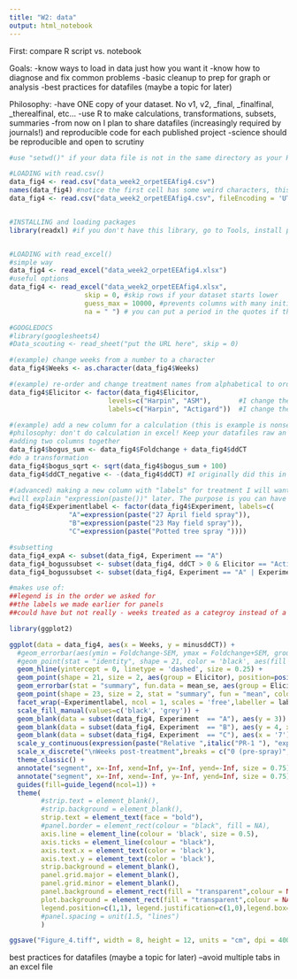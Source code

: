 ```yaml
---
title: "W2: data"
output: html_notebook
---
```


First: compare R script vs. notebook

Goals:
-know ways to load in data just how you want it
-know how to diagnose and fix common problems
-basic cleanup to prep for graph or analysis
-best practices for datafiles (maybe a topic for later)

Philosophy:
-have ONE copy of your dataset. No v1, v2, _final, _finalfinal, _therealfinal, etc...
-use R to make calculations, transformations, subsets, summaries
-from now on I plan to share datafiles (increasingly required by journals!) and reproducible code for each published project
-science should be reproducible and open to scrutiny

```r

#use "setwd()" if your data file is not in the same directory as your R script

#LOADING with read.csv()
data_fig4 <- read.csv("data_week2_orpetEEAfig4.csv")
names(data_fig4) #notice the first cell has some weird characters, this the file encoding for csvs and we don't want to read it
data_fig4 <- read.csv("data_week2_orpetEEAfig4.csv", fileEncoding = 'UTF-8-BOM')


#INSTALLING and loading packages
library(readxl) #if you don't have this library, go to Tools, install packages


#LOADING with read_excel()
#simple way
data_fig4 <- read_excel("data_week2_orpetEEAfig4.xlsx")
#useful options
data_fig4 <- read_excel("data_week2_orpetEEAfig4.xlsx",
                   skip = 0, #skip rows if your dataset starts lower
                   guess_max = 10000, #prevents columns with many initial blanks importing as logical FALSE)
                   na = " ") # you can put a period in the quotes if that is how you code blanks.

#GOOGLEDOCS
#library(googlesheets4)
#Data_scouting <- read_sheet("put the URL here", skip = 0)

```


```r

#(example) change weeks from a number to a character
data_fig4$Weeks <- as.character(data_fig4$Weeks)

#(example) re-order and change treatment names from alphabetical to order I will want on my figure legend
data_fig4$Elicitor <- factor(data_fig4$Elicitor,
                         levels=c("Harpin", "ASM"),       #I change the order of the levels (not the order of the data though)
                         labels=c("Harpin", "Actigard"))  #I change the name of ASM to Actigard

#(example) add a new column for a calculation (this is example is nonsense, but just to show you)
#philosophy: don't do calculation in excel! Keep your datafiles raw an unmanipulated
#adding two columns together
data_fig4$bogus_sum <- data_fig4$Foldchange + data_fig4$ddCT
#do a transformation
data_fig4$bogus_sqrt <- sqrt(data_fig4$bogus_sum + 100)
data_fig4$ddCT_negative <- -(data_fig4$ddCT) #I originally did this in excel, resulting in 0 instead of blank for one row

#(advanced) making a new column with "labels" for treatment I will want to use later in figure
#will explain "expression(paste())" later. The purpose is you can have a label with formatting like bold, superscripts etc...
data_fig4$Experimentlabel <- factor(data_fig4$Experiment, labels=c(
               "A"=expression(paste("27 April field spray")),
               "B"=expression(paste("23 May field spray")),
               "C"=expression(paste("Potted tree spray "))))

#subsetting
data_fig4_expA <- subset(data_fig4, Experiment == "A")
data_fig4_bogussubset <- subset(data_fig4, ddCT > 0 & Elicitor == "Actigard") #subset multiple conditions
data_fig4_bogussubset <- subset(data_fig4, Experiment == "A" | Experiment == "B") # use "|" for "or"


```

```r

#makes use of:
##legend is in the order we asked for
##the labels we made earlier for panels
##could have but not really - weeks treated as a categroy instead of a continuous number, transformation to -ddCT

library(ggplot2)

ggplot(data = data_fig4, aes(x = Weeks, y = minusddCT)) +
  #geom_errorbar(aes(ymin = Foldchange-SEM, ymax = Foldchange+SEM, group = Elicitor), width = 0, position=position_dodge(width=0.9)) +
  #geom_point(stat = "identity", shape = 21, color = 'black', aes(fill = Elicitor), position=position_dodge(width=0.5)) +
  geom_hline(yintercept = 0, linetype = 'dashed', size = 0.25) +
  geom_point(shape = 21, size = 2, aes(group = Elicitor), position=position_dodge(width=0.6)) +
  geom_errorbar(stat = "summary", fun.data = mean_se, aes(group = Elicitor), position=position_dodge(width=0.6), width=0) +
  geom_point(shape = 23, size = 2, stat = "summary", fun = "mean", color = 'black', aes(fill = Elicitor), position=position_dodge(width=0.6)) +
  facet_wrap(~Experimentlabel, ncol = 1, scales = 'free',labeller = label_parsed) +
  scale_fill_manual(values=c('black', 'grey')) +
  geom_blank(data = subset(data_fig4, Experiment  == "A"), aes(y = 3)) +
  geom_blank(data = subset(data_fig4, Experiment  == "B"), aes(y = 4, x = '1')) +
  geom_blank(data = subset(data_fig4, Experiment  == "C"), aes(x = '7')) +
  scale_y_continuous(expression(paste("Relative ",italic("PR-1 "), "expression (-",paste(Delta),paste(Delta),"C"[T],")"))) +
  scale_x_discrete("\nWeeks post-treatment",breaks = c("0 (pre-spray)","1","3","7")) +
  theme_classic() +
  annotate("segment", x=-Inf, xend=Inf, y=-Inf, yend=-Inf, size = 0.75) +
  annotate("segment", x=-Inf, xend=-Inf, y=-Inf, yend=Inf, size = 0.75) +
  guides(fill=guide_legend(ncol=1)) +
  theme(
        #strip.text = element_blank(),
        #strip.background = element_blank(),
        strip.text = element_text(face = "bold"),
        #panel.border = element_rect(colour = "black", fill = NA),
        axis.line = element_line(colour = 'black', size = 0.5),
        axis.ticks = element_line(colour = "black"),
        axis.text.x = element_text(color = 'black'),
        axis.text.y = element_text(color = 'black'),
        strip.background = element_blank(),
        panel.grid.major = element_blank(), 
        panel.grid.minor = element_blank(),
        panel.background = element_rect(fill = "transparent",colour = NA),
        plot.background = element_rect(fill = "transparent",colour = NA),
        legend.position=c(1,1), legend.justification=c(1,0),legend.box="vertical", legend.margin=margin(), legend.title = element_blank(), legend.key.size = unit(0.75, 'lines')
        #panel.spacing = unit(1.5, "lines")
        )

ggsave("Figure_4.tiff", width = 8, height = 12, units = "cm", dpi = 400, bg = "transparent")


```

best practices for datafiles (maybe a topic for later)
--avoid multiple tabs in an excel file




